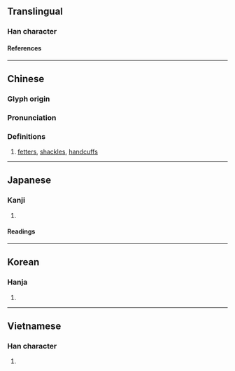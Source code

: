 {{character info/new}}
==Translingual==

===Han character===
{{Han char|rn=75|rad=木|as=06|sn=10|four=41914|canj=DMIG|ids=⿰木至}}

====References====
{{Han ref|kx=0525.150|dkj=14768|dj=0914.100|hdz=21197.080|uh=684E}}

----

==Chinese==
{{zh-forms}}

===Glyph origin===
{{Han etym}}

===Pronunciation===
{{zh-pron
|m=zhì
|c=zat6
|mc=y
|oc=y
|ma=
|cat=n
}}

===Definitions===
{{zh-hanzi}}

# [[fetter]]s, [[shackles]], [[handcuffs]]

----

==Japanese==

===Kanji===
{{ja-kanji|grade=|rs=木06}}

# {{defn|lang=ja|sort=木06}}

====Readings====
{{ja-readings
|goon=しち
|kanon=しつ
|kun=あしかせ-
}}

----

==Korean==

===Hanja===
{{ko-hanja|질}}

# {{defn|lang=ko|sort=木06}}

----

==Vietnamese==

===Han character===
{{vi-readings|rs=木06|reading=chuối}}

# {{defn|lang=vi|sort=木06}}